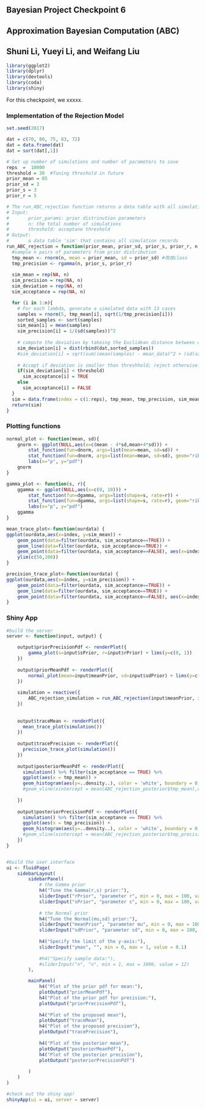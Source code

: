 ## Bayesian Project Checkpoint 6
## Approximation Bayesian Computation (ABC)
## Shuni Li, Yueyi Li, and Weifang Liu

```r
library(ggplot2)
library(dplyr)
library(devtools)
library(coda)
library(shiny)
```

For this checkpoint, we xxxxx.


### Implementation of the Rejection Model
```r
set.seed(2017)

dat = c(70, 80, 75, 83, 72)
dat = data.frame(dat)
dat = sort(dat[,1])

# Set up number of simulations and number of parameters to save
reps  =  10000
threshold = 30  #Tuning threshold in future
prior_mean = 85
prior_sd = 3
prior_s = 3
prior_r = 5

# The run_ABC_rejection function returns a data table with all simulation records
# Input: 
#       prior_params: prior distrinution parameters
#       n: the total number of simulations
#       threshold: acceptane threshold
# Output: 
#       a data table 'sim' that contains all simulation records
run_ABC_rejection = function(prior_mean, prior_sd, prior_s, prior_r, n, threshold) {
  #sample n pairs of parameters from prior distribution
  tmp_mean <- rnorm(n, mean = prior_mean, sd = prior_sd) #改成class
  tmp_precision <- rgamma(n, prior_s, prior_r)
  
  sim_mean = rep(NA, n)
  sim_precision = rep(NA, n)
  sim_deviation = rep(NA, n)
  sim_acceptance = rep(NA, n)

  for (i in 1:n){
    # For each lambda, generate a simulated data with 13 cases
    samples = rnorm(5, tmp_mean[i], sqrt(1/tmp_precision[i]))
    sorted_samples <- sort(samples)
    sim_mean[i] = mean(samples)
    sim_precision[i] = 1/(sd(samples))^2
    
    # compute the deviation by takeing the Euclidean distance between observed summary statistics
    sim_deviation[i] = dist(rbind(dat,sorted_samples))
    #sim_deviation[i] = sqrt(sum((mean(samples) - mean_data)^2 + (sd(samples) - sd_data)^2))
    
    # Accept if deviation is smaller than threshhold; reject otherwise.
    if(sim_deviation[i] < threshold)
      sim_acceptance[i] = TRUE
    else
      sim_acceptance[i] = FALSE
  }
  sim = data.frame(index = c(1:reps), tmp_mean, tmp_precision, sim_mean, sim_precision, sim_deviation, sim_acceptance)
  return(sim)
}
```

### Plotting functions
```r
normal_plot <- function(mean, sd){
    gnorm <- ggplot(NULL,aes(x=c(mean - 4*sd,mean+4*sd))) +
        stat_function(fun=dnorm, args=list(mean=mean, sd=sd)) +
        stat_function(fun=dnorm, args=list(mean=mean, sd=sd), geom="ribbon", fill="gold1", alpha=0.5, mapping = aes(ymin=0, ymax=..y..)) +
        labs(x="p", y="pdf")
    gnorm
}

gamma_plot <- function(s, r){
    ggamma <- ggplot(NULL,aes(x=c(0, 10))) +
        stat_function(fun=dgamma, args=list(shape=s, rate=r)) +
        stat_function(fun=dgamma, args=list(shape=s, rate=r), geom="ribbon", fill="gold1", alpha=0.5, mapping = aes(ymin=0, ymax=..y..)) +
        labs(x="p", y="pdf")
    ggamma
}

mean_trace_plot<-function(ourdata) {
ggplot(ourdata,aes(x=index, y=sim_mean)) +
    geom_point(data=filter(ourdata, sim_acceptance==TRUE)) + 
    geom_line(data=filter(ourdata, sim_acceptance==TRUE)) + 
    geom_point(data=filter(ourdata, sim_acceptance==FALSE), aes(x=index, y=sim_mean, color="red")) +
    ylim(c(50,100))     
}

precision_trace_plot<-function(ourdata) {
ggplot(ourdata,aes(x=index, y=sim_precision)) +
    geom_point(data=filter(ourdata, sim_acceptance==TRUE)) + 
    geom_line(data=filter(ourdata, sim_acceptance==TRUE)) + 
    geom_point(data=filter(ourdata, sim_acceptance==FALSE), aes(x=index, y=sim_mean, color="red"))
}
```

### Shiny App
```r
#build the server
server <- function(input, output) {

    output$priorPrecisionPdf <- renderPlot({
        gamma_plot(s=input$sPrior, r=input$rPrior) + lims(y=c(0, 1))
    })
    
    output$priorMeanPdf <- renderPlot({
        normal_plot(mean=input$meanPrior, sd=input$sdPrior) + lims(y=c(0,input$ymax))
    })
    
    simulation = reactive({
        ABC_rejection_simulation = run_ABC_rejection(input$meanPrior, input$sdPrior, input$sPrior, input$rPrior,reps, threshold)
    })
    
    
    output$traceMean <- renderPlot({
      mean_trace_plot(simulation())
    })
    
    output$tracePrecision <- renderPlot({
      precision_trace_plot(simulation())
    })
    
    output$posteriorMeanPdf <- renderPlot({
      simulation() %>% filter(sim_acceptance == TRUE) %>%
      ggplot(aes(x = tmp_mean)) +
      geom_histogram(aes(y=..density..), color = 'white', boundary = 0, binwidth = 0.5) #+
      #geom_vline(xintercept = mean(ABC_rejection_posterior$tmp_mean),color="blue",linetype = "longdash")
    
    })
    
    output$posteriorPrecisionPdf <- renderPlot({
      simulation() %>% filter(sim_acceptance == TRUE) %>%
      ggplot(aes(x = tmp_precision)) +
      geom_histogram(aes(y=..density..), color = 'white', boundary = 0, binwidth = 0.1) #+
      #geom_vline(xintercept = mean(ABC_rejection_posterior$tmp_precision),color="blue",linetype = "longdash")
    })
}


#build the user interface
ui <- fluidPage(
    sidebarLayout(
        sidebarPanel(
            # the Gamma prior
            h4("Tune the Gamma(r,s) prior:"), 
            sliderInput("rPrior", "parameter r", min = 0, max = 100, value = 5),
            sliderInput("sPrior", "parameter s", min = 0, max = 100, value = 5),
            
            # the Normal prior 
            h4("Tune the Normal(mu,sd) prior:"), 
            sliderInput("meanPrior", "parameter mu", min = 0, max = 100, value = 5),
            sliderInput("sdPrior", "parameter sd", min = 0, max = 100, value = 5),
            
            h4("Specify the limit of the y-axis:"), 
            sliderInput("ymax", "", min = 0, max = 1, value = 0.1)
            
            #h4("Specify sample data:"), 
            #sliderInput("n", "n", min = 1, max = 1000, value = 12)
        ),

        mainPanel(
            h4("Plot of the prior pdf for mean:"), 
            plotOutput("priorMeanPdf"),
            h4("Plot of the prior pdf for precision:"), 
            plotOutput("priorPrecisionPdf"),
            
            h4("Plot of the proposed mean"), 
            plotOutput("traceMean"),
            h4("Plot of the proposed precision"), 
            plotOutput("tracePrecision"),
            
            h4("Plot of the posterier mean"), 
            plotOutput("posteriorMeanPdf"),
            h4("Plot of the posterier precision"), 
            plotOutput("posteriorPrecisionPdf")
            
        )
    )
)

#check out the shiny app!
shinyApp(ui = ui, server = server)
```

